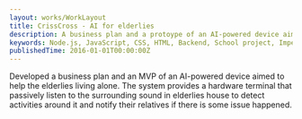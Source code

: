 ```yaml
---
layout: works/WorkLayout
title: CrissCross - AI for elderlies
description: A business plan and a protoype of an AI-powered device aimed to help the elderlies living alone.
keywords: Node.js, JavaScript, CSS, HTML, Backend, School project, Imperial College London
publishedTime: 2016-01-01T00:00:00Z
---
```


Developed a business plan and an MVP of an AI-powered device aimed to help the elderlies living alone.
The system provides a hardware terminal that passively listen to the surrounding sound in elderlies house to
detect activities around it and notify their relatives if there is some issue happened.
